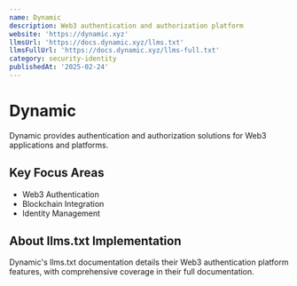 ```yaml
---
name: Dynamic
description: Web3 authentication and authorization platform
website: 'https://dynamic.xyz'
llmsUrl: 'https://docs.dynamic.xyz/llms.txt'
llmsFullUrl: 'https://docs.dynamic.xyz/llms-full.txt'
category: security-identity
publishedAt: '2025-02-24'
---
```


# Dynamic

Dynamic provides authentication and authorization solutions for Web3 applications and platforms.

## Key Focus Areas

- Web3 Authentication
- Blockchain Integration
- Identity Management

## About llms.txt Implementation

Dynamic's llms.txt documentation details their Web3 authentication platform features, with comprehensive coverage in their full documentation.
